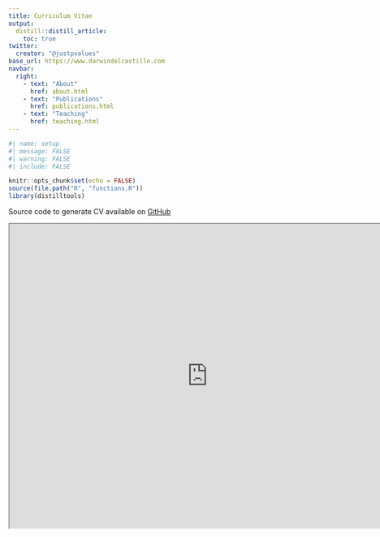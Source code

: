 ```yaml
---
title: Curriculum Vitae
output:
  distill::distill_article:
    toc: true
twitter:
  creator: "@justpvalues"
base_url: https://www.darwindelcastillo.com
navbar:
  right:
    - text: "About"
      href: about.html
    - text: "Publications"
      href: publications.html
    - text: "Teaching"
      href: teaching.html
---
```


```r
#| name: setup
#| message: FALSE
#| warning: FALSE
#| include: FALSE

knitr::opts_chunk$set(echo = FALSE)
source(file.path("R", "functions.R"))
library(distilltools)
```

<main class="content" id="quarto-document-content">

<p>Source code to generate CV available on <a href="https://github.com/ddelcastillof/cv" target="_blank" data-original-href="https://github.com/ddelcastillof/cv" rel="noopener">GitHub</a></p>
<iframe width="780" height="600" src="https://nbviewer.org/github/ddelcastillof/cv/blob/main/cv-ddcf.pdf" title="Information">
</iframe>
